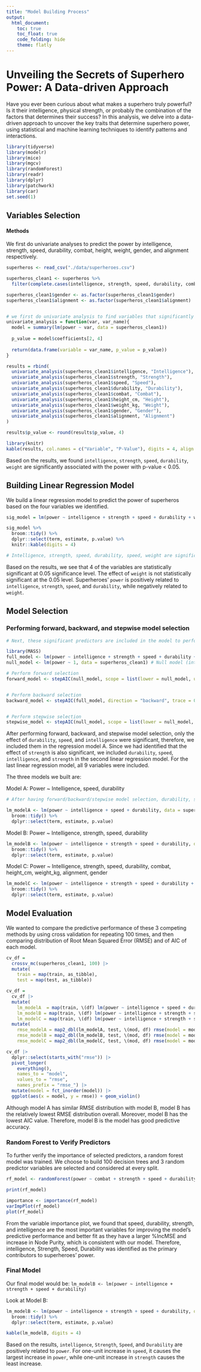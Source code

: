 ```yaml
---
title: "Model Building Process"
output: 
  html_document:
    toc: true
    toc_float: true
    code_folding: hide
    theme: flatly
---
```


# Unveiling the Secrets of Superhero Power: A Data-driven Approach 

Have you ever been curious about what makes a superhero truly powerful? Is it their intelligence, physical strength, or probably the combination of the factors that determines their success? In this analysis, we delve into a data-driven approach to uncover the key traits that determine superhero power, using statistical and machine learning techniques to identify patterns and interactions.

 
```r
library(tidyverse)
library(modelr)
library(mice)
library(mgcv)
library(randomForest)
library(readr)
library(dplyr) 
library(patchwork)
library(car)
set.seed(1)
```

## Variables Selection

#### Methods 

We first do univariate analyses to predict the power by intelligence, strength, speed, durability, combat, height, weight, gender, and alignment respectively. 

```r
superheros <- read_csv("./data/superheroes.csv")

superheros_clean1 <- superheros %>% 
  filter(complete.cases(intelligence, strength, speed, durability, combat, height_cm, weight_kg, gender, alignment, power))

superheros_clean1$gender <- as.factor(superheros_clean1$gender)
superheros_clean1$alignment <- as.factor(superheros_clean1$alignment)


# we first do univariate analysis to find variables that significantly associate with the power with p value < 0.05
univariate_analysis = function(var, var_name){
  model = summary(lm(power ~ var, data = superheros_clean1))
  
  p_value = model$coefficients[2, 4]
  
  return(data.frame(variable = var_name, p_value = p_value))
}

results = rbind(
  univariate_analysis(superheros_clean1$intelligence, "Intelligence"),
  univariate_analysis(superheros_clean1$strength, "Strength"),
  univariate_analysis(superheros_clean1$speed, "Speed"),
  univariate_analysis(superheros_clean1$durability, "Durability"),
  univariate_analysis(superheros_clean1$combat, "Combat"),
  univariate_analysis(superheros_clean1$height_cm, "Height"),
  univariate_analysis(superheros_clean1$weight_kg, "Weight"),
  univariate_analysis(superheros_clean1$gender, "Gender"),
  univariate_analysis(superheros_clean1$alignment, "Alignment")
)

results$p_value <- round(results$p_value, 4)

library(knitr)
kable(results, col.names = c("Variable", "P-Value"), digits = 4, align = "c")
```
Based on the results, we found `intelligence`, `strength`, `speed`, `durability`, `weight` are significantly associated with the power with p-value < 0.05. 


## Building Linear Regression Model

We build a linear regression model to predict the power of superheros based on the four variables we identified. 

```r
sig_model = lm(power ~ intelligence + strength + speed + durability + weight_kg, data = superheros_clean1) 

sig_model %>% 
  broom::tidy() %>% 
  dplyr::select(term, estimate, p.value) %>% 
  knitr::kable(digits = 4)

# Intelligence, strength, speed, durability, speed, weight are significant predictors 
```
Based on the results, we see that 4 of the variables are statistically significant at 0.05 significance level. The effect of `weight` is not statistically significant at the 0.05 level. Superheroes' `power` is positively related to `intelligence`, `strength`, `speed`, and `durability`, while negatively related to `weight`.

## Model Selection

### Performing forward, backward, and stepwise model selection
```r
# Next, these significant predictors are included in the model to perform forward, backward, and stepwise model selection. 

library(MASS)
full_model <- lm(power ~ intelligence + strength + speed + durability + weight_kg, data = superheros_clean1)
null_model <- lm(power ~ 1, data = superheros_clean1) # Null model (intercept only)

# Perform forward selection
forward_model <- stepAIC(null_model, scope = list(lower = null_model, upper = full_model), direction = "forward", trace = 0)


# Perform backward selection
backward_model <- stepAIC(full_model, direction = "backward", trace = 0)


# Perform stepwise selection
stepwise_model <- stepAIC(null_model, scope = list(lower = null_model, upper = full_model), direction = "both",trace = 0)

```
After performing forward, backward, and stepwise model selection, only the effect of `durability`, `speed`, and `intelligence` were significant, therefore, we included them in the regression model A. Since we had identified that the effect of `strength` is also significant, we included `durability`, `speed`, `intelligence`, and `strength` in the second linear regression model. For the last linear regression model, all 9 variables were included. 

The three models we built are: 

Model A: Power ~ Intelligence, speed, durability
```r
# After having forward/backward/stepwise model selection, durability, speed, intelligence, and strength are left in the model, and only durability, speed, intelligence are significant. 

lm_modelA <- lm(power ~ intelligence + speed + durability, data = superheros_clean1) %>% 
  broom::tidy() %>% 
  dplyr::select(term, estimate, p.value) 
```

Model B: Power ~ Intelligence, strength, speed, durability
```r
lm_modelB <- lm(power ~ intelligence + strength + speed + durability, data = superheros_clean1) %>% 
  broom::tidy() %>% 
  dplyr::select(term, estimate, p.value) 
```

Model C: Power ~ Intelligence, strength, speed, durability, combat, height_cm,  weight_kg, alignment, gender
```r
lm_modelC <- lm(power ~ intelligence + strength + speed + durability + combat + height_cm + weight_kg + alignment + gender, data = superheros_clean1) %>% 
  broom::tidy() %>% 
  dplyr::select(term, estimate, p.value)
```


## Model Evaluation

We wanted to compare the predictive performance of these 3 competing methods by using cross validation for repeating 100 times, and then comparing distribution of Root Mean Squared Error (RMSE) and of AIC of each model.

```r
cv_df =
  crossv_mc(superheros_clean1, 100) |> 
  mutate(
    train = map(train, as_tibble),
    test = map(test, as_tibble))

cv_df = 
  cv_df |> 
  mutate(
    lm_modelA  = map(train, \(df) lm(power ~ intelligence + speed + durability, data = df)),
    lm_modelB = map(train, \(df) lm(power ~ intelligence + strength + speed + durability, data = df)),
    lm_modelC = map(train, \(df) lm(power ~ intelligence + strength + speed + durability + combat + height_cm + weight_kg + alignment, data = df))) %>%  
  mutate(
    rmse_modelA = map2_dbl(lm_modelA, test, \(mod, df) rmse(model = mod, data = df)),
    rmse_modelB = map2_dbl(lm_modelB, test, \(mod, df) rmse(model = mod, data = df)),
    rmse_modelC = map2_dbl(lm_modelC, test, \(mod, df) rmse(model = mod, data = df)))

cv_df |> 
  dplyr::select(starts_with("rmse")) |> 
  pivot_longer(
    everything(),
    names_to = "model", 
    values_to = "rmse",
    names_prefix = "rmse_") |> 
  mutate(model = fct_inorder(model)) |> 
  ggplot(aes(x = model, y = rmse)) + geom_violin()

```
Although model A has similar RMSE distribution with model B, model B has the relatively lowest RMSE distribution overall. Moreover, model B has the lowest AIC value. Therefore, model B is the model has good predictive accuracy.


### Random Forest to Verify Predictors

To further verify the importance of selected predictors, a random forest model was trained. We choose to build 100 decision trees and 3 random predictor variables are selected and considered at every split.  

```r
rf_model <- randomForest(power ~ combat + strength + speed + durability + intelligence + height_cm + weight_kg + gender + alignment, data = superheros_clean1, mtry = 3, ntree = 100, importance = TRUE)

print(rf_model)
```

```r
importance <- importance(rf_model)
varImpPlot(rf_model)
plot(rf_model)
```
From the variable importance plot, we found that speed, durability, strength, and intelligence are the most important variables for improving the model’s predictive performance and better fit as they have a larger %IncMSE and increase in Node Purity, which is consistent with our model. Therefore, intelligence, Strength, Speed, Durability was identified as the primary contributors to superheroes’ power.

### Final Model
Our final model would be: `lm_modelB <- lm(power ~ intelligence + strength + speed + durability)`

Look at Model B:
```r
lm_modelB <- lm(power ~ intelligence + strength + speed + durability, data = superheros_clean1) %>% 
  broom::tidy() %>% 
  dplyr::select(term, estimate, p.value) 

kable(lm_modelB, digits = 4)
```
Based on the results, `intelligence`, `Strength`, `Speed`, and `Durability` are positively related to `power`. For one-unit increase in `speed`, it causes the largest increase in `power`, while one-unit increase in `strength` causes the least increase. 
